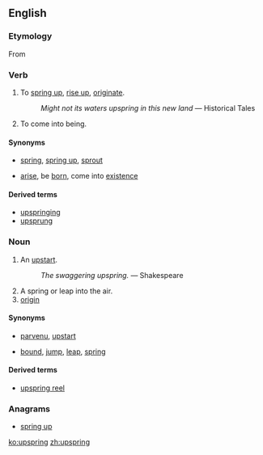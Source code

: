 ==English==
{{Webster 1913}}

===Etymology===
From {{etyl|ang}} {{term|upspring||lang=ang|origin, birth, rising up, springing up}}

===Verb===
{{en-verb|upsprings|upspringing|[[upsprang]] or [[upsprung]]|upsprung}}

# {{intransitive}} To [[spring up]], [[rise up]], [[originate]].
#: ''Might not its waters upspring in this new land'' &mdash; Historical Tales
# {{intransitive}} To come into being.

====Synonyms====
* {{sense|spring up}} [[spring]], [[spring up]], [[sprout]]
* {{sense|come into being}} [[arise]], be [[born]], come into [[existence]]

====Derived terms====
* [[upspringing]]<!--noun-->
* [[upsprung]]<!--adjective-->

===Noun===
{{en-noun}}

# {{obsolete}} An [[upstart]].
#: ''The swaggering upspring.'' &mdash; Shakespeare
# A spring or leap into the air.
# [[origin]]

====Synonyms====
* {{sense|upstart}} [[parvenu]], [[upstart]]
* {{sense|a spring or leap into the air}} [[bound]], [[jump]], [[leap]], [[spring]]

====Derived terms====
* [[upspring reel]]<!--a type of dance; found in Shakespeare-->

===Anagrams===
* [[spring up#English|spring up]]

[[ko:upspring]]
[[zh:upspring]]